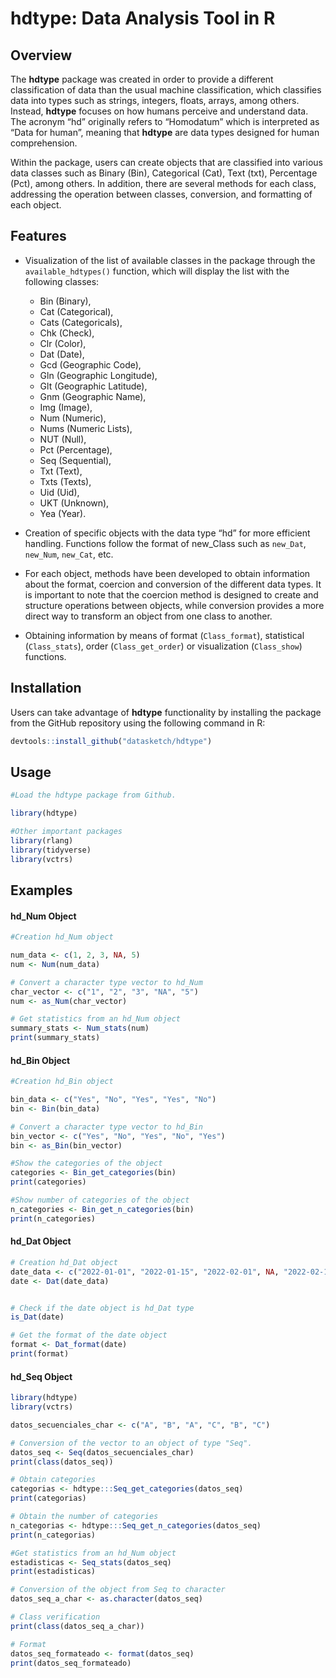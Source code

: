 # hdtype: Data Analysis Tool in R

## Overview

The **hdtype** package was created in order to provide a different classification of data than the usual machine classification, which classifies data into types such as strings, integers, floats, arrays, among others. Instead, **hdtype** focuses on how humans perceive and understand data. The acronym "hd" originally refers to "Homodatum" which is interpreted as "Data for human", meaning that **hdtype** are data types designed for human comprehension. 

Within the package, users can create objects that are classified into various data classes such as Binary (Bin), Categorical (Cat), Text (txt), Percentage (Pct), among others. In addition, there are several methods for each class, addressing the operation between classes, conversion, and formatting of each object.

## Features

-   Visualization of the list of available classes in the package through the `available_hdtypes()` function, which will display the list with the following classes:
    * Bin (Binary),
    * Cat (Categorical),
    * Cats (Categoricals),
    * Chk (Check),
    * Clr (Color),
    * Dat (Date),
    * Gcd (Geographic Code),
    * Gln (Geographic Longitude),
    * Glt (Geographic Latitude),
    * Gnm (Geographic Name),
    * Img (Image),
    * Num (Numeric),
    * Nums (Numeric Lists),
    * NUT (Null),
    * Pct (Percentage),
    * Seq (Sequential),
    * Txt (Text),
    * Txts (Texts),
    * Uid (Uid),
    * UKT (Unknown),
    * Yea (Year).

-   Creation of specific objects with the data type "hd" for more efficient handling. Functions follow the format of new_Class such as `new_Dat`, `new_Num`, `new_Cat`, etc.

- For each object, methods have been developed to obtain information about the format, coercion and conversion of the different data types. It is important to note that the coercion method is designed to create and structure operations between objects, while conversion provides a more direct way to transform an object from one class to another.

- Obtaining information by means of format (`Class_format`), statistical (`Class_stats`), order (`Class_get_order`) or visualization (`Class_show`) functions.

## Installation

Users can take advantage of **hdtype** functionality by installing the package from the GitHub repository using the following command in R:

```R
devtools::install_github("datasketch/hdtype")
```

## Usage

```R

#Load the hdtype package from Github.

library(hdtype)

#Other important packages
library(rlang)
library(tidyverse)
library(vctrs)

```

## Examples

#### hd_Num Object
```R

#Creation hd_Num object

num_data <- c(1, 2, 3, NA, 5)
num <- Num(num_data)

# Convert a character type vector to hd_Num
char_vector <- c("1", "2", "3", "NA", "5")
num <- as_Num(char_vector)

# Get statistics from an hd_Num object
summary_stats <- Num_stats(num)
print(summary_stats)

```

#### hd_Bin Object

```R
#Creation hd_Bin object

bin_data <- c("Yes", "No", "Yes", "Yes", "No")
bin <- Bin(bin_data)

# Convert a character type vector to hd_Bin
bin_vector <- c("Yes", "No", "Yes", "No", "Yes")
bin <- as_Bin(bin_vector)

#Show the categories of the object
categories <- Bin_get_categories(bin)
print(categories)

#Show number of categories of the object
n_categories <- Bin_get_n_categories(bin)
print(n_categories)


```

#### hd_Dat Object 

```R
# Creation hd_Dat object
date_data <- c("2022-01-01", "2022-01-15", "2022-02-01", NA, "2022-02-15")
date <- Dat(date_data)


# Check if the date object is hd_Dat type
is_Dat(date)  

# Get the format of the date object
format <- Dat_format(date)
print(format)


```

#### hd_Seq Object

```R
library(hdtype)
library(vctrs)

datos_secuenciales_char <- c("A", "B", "A", "C", "B", "C")

# Conversion of the vector to an object of type "Seq".
datos_seq <- Seq(datos_secuenciales_char)
print(class(datos_seq))

# Obtain categories
categorias <- hdtype:::Seq_get_categories(datos_seq)
print(categorias)

# Obtain the number of categories
n_categorias <- hdtype:::Seq_get_n_categories(datos_seq)
print(n_categorias)

#Get statistics from an hd_Num object
estadisticas <- Seq_stats(datos_seq)
print(estadisticas)

# Conversion of the object from Seq to character
datos_seq_a_char <- as.character(datos_seq)

# Class verification
print(class(datos_seq_a_char))

# Format
datos_seq_formateado <- format(datos_seq)
print(datos_seq_formateado)

```
